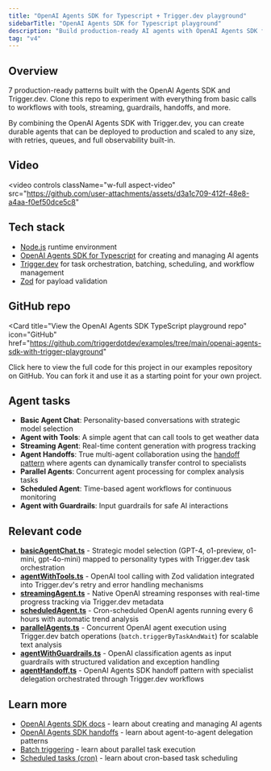 ```yaml
---
title: "OpenAI Agents SDK for Typescript + Trigger.dev playground"
sidebarTitle: "OpenAI Agents SDK for Typescript playground"
description: "Build production-ready AI agents with OpenAI Agents SDK for Typescript and Trigger.dev. Explore 7 examples covering streaming, multi-agent systems, and tool integration."
tag: "v4"
---
```


## Overview

7 production-ready patterns built with the OpenAI Agents SDK and Trigger.dev. Clone this repo to experiment with everything from basic calls to workflows with tools, streaming, guardrails, handoffs, and more.

By combining the OpenAI Agents SDK with Trigger.dev, you can create durable agents that can be deployed to production and scaled to any size, with retries, queues, and full observability built-in.

## Video

<video
  controls
  className="w-full aspect-video"
  src="https://github.com/user-attachments/assets/d3a1c709-412f-48e8-a4aa-f0ef50dce5c8"
></video>

## Tech stack

- [Node.js](https://nodejs.org) runtime environment
- [OpenAI Agents SDK for Typescript](https://openai.github.io/openai-agents-js/) for creating and managing AI agents
- [Trigger.dev](https://trigger.dev) for task orchestration, batching, scheduling, and workflow management
- [Zod](https://zod.dev) for payload validation

## GitHub repo

<Card
  title="View the OpenAI Agents SDK TypeScript playground repo"
  icon="GitHub"
  href="https://github.com/triggerdotdev/examples/tree/main/openai-agents-sdk-with-trigger-playground"
>
  Click here to view the full code for this project in our examples repository on GitHub. You can
  fork it and use it as a starting point for your own project.
</Card>

## Agent tasks

- **Basic Agent Chat**: Personality-based conversations with strategic model selection
- **Agent with Tools**: A simple agent that can call tools to get weather data
- **Streaming Agent**: Real-time content generation with progress tracking
- **Agent Handoffs**: True multi-agent collaboration using the [handoff pattern](https://openai.github.io/openai-agents-js/guides/handoffs/) where agents can dynamically transfer control to specialists
- **Parallel Agents**: Concurrent agent processing for complex analysis tasks
- **Scheduled Agent**: Time-based agent workflows for continuous monitoring
- **Agent with Guardrails**: Input guardrails for safe AI interactions

## Relevant code

- **[basicAgentChat.ts](https://github.com/triggerdotdev/examples/blob/main/openai-agents-sdk-with-trigger-playground/src/trigger/basicAgentChat.ts)** - Strategic model selection (GPT-4, o1-preview, o1-mini, gpt-4o-mini) mapped to personality types with Trigger.dev task orchestration
- **[agentWithTools.ts](https://github.com/triggerdotdev/examples/blob/main/openai-agents-sdk-with-trigger-playground/src/trigger/agentWithTools.ts)** - OpenAI tool calling with Zod validation integrated into Trigger.dev's retry and error handling mechanisms
- **[streamingAgent.ts](https://github.com/triggerdotdev/examples/blob/main/openai-agents-sdk-with-trigger-playground/src/trigger/streamingAgent.ts)** - Native OpenAI streaming responses with real-time progress tracking via Trigger.dev metadata
- **[scheduledAgent.ts](https://github.com/triggerdotdev/examples/blob/main/openai-agents-sdk-with-trigger-playground/src/trigger/scheduledAgent.ts)** - Cron-scheduled OpenAI agents running every 6 hours with automatic trend analysis
- **[parallelAgents.ts](https://github.com/triggerdotdev/examples/blob/main/openai-agents-sdk-with-trigger-playground/src/trigger/parallelAgents.ts)** - Concurrent OpenAI agent execution using Trigger.dev batch operations (`batch.triggerByTaskAndWait`) for scalable text analysis
- **[agentWithGuardrails.ts](https://github.com/triggerdotdev/examples/blob/main/openai-agents-sdk-with-trigger-playground/src/trigger/agentWithGuardrails.ts)** - OpenAI classification agents as input guardrails with structured validation and exception handling
- **[agentHandoff.ts](https://github.com/triggerdotdev/examples/blob/main/openai-agents-sdk-with-trigger-playground/src/trigger/agentHandoff.ts)** - OpenAI Agents SDK handoff pattern with specialist delegation orchestrated through Trigger.dev workflows

## Learn more

- [OpenAI Agents SDK docs](https://openai.github.io/openai-agents-js/) - learn about creating and managing AI agents
- [OpenAI Agents SDK handoffs](https://openai.github.io/openai-agents-js/guides/handoffs/) - learn about agent-to-agent delegation patterns
- [Batch triggering](/triggering#batch-trigger) - learn about parallel task execution
- [Scheduled tasks (cron)](/tasks/scheduled#scheduled-tasks-cron) - learn about cron-based task scheduling
